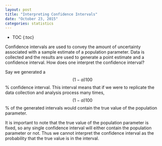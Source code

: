 ```yaml
---
layout: post
title: "Interpreting Confidence Intervals"
date: "October 23, 2015"
categories: statistics
---
```


* TOC
{:toc}

Confidence intervals are used to convey the amount of uncertainty associated with a sample estimate of a population parameter. Data is collected and the results are used to generate a point estimate and a confidence interval. How does one interpret the confidence interval?

Say we generated a $$(1 - \alpha) 100$$% confidence interval. This interval means that if we were to replicate the data collection and analysis process many times, $$(1 - \alpha) 100$$% of the generated intervals would contain the true value of the population parameter. 

It is important to note that the true value of the population parameter is fixed, so any single confidence interval will either contain the population parameter or not. Thus we cannot interpret the confidence interval as the probability that the true value is in the interval. 